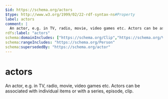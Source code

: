 ```yaml
---
$id: https://schema.org/actors
$type: http://www.w3.org/1999/02/22-rdf-syntax-ns#Property
label: actors
comment: |
  An actor, e.g. in TV, radio, movie, video games etc. Actors can be associated with individual items or with a series, episode, clip.
rdfs:label: "actors"
schema:domainIncludes: ["https://schema.org/Clip","https://schema.org/VideoGameSeries","https://schema.org/RadioSeries","https://schema.org/Episode","https://schema.org/VideoObject","https://schema.org/MovieSeries","https://schema.org/TVSeries","https://schema.org/VideoGame","https://schema.org/Movie"]
schema:rangeIncludes: "https://schema.org/Person"
schema:supersededBy: "https://schema.org/actor"
---
```


# actors

An actor, e.g. in TV, radio, movie, video games etc. Actors can be associated with individual items or with a series, episode, clip.

